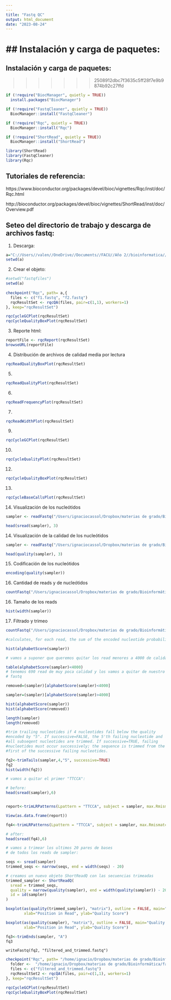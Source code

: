 ```yaml
---
---
title: "Fastq QC"
output: html_document
date: "2023-08-24"       
---
```


## Instalación y carga de paquetes:
=======
## Instalación y carga de paquetes:
>>>>>>> 2508912dbc7f3635c5ff28f7e9b9874b92c27ffd

```r
if (!require("BiocManager", quietly = TRUE))
  install.packages("BiocManager")

if (!require("FastqCleaner", quietly = TRUE))
  BiocManager::install("FastqCleaner")

if (!require("Rqc", quietly = TRUE))
  BiocManager::install("Rqc")

if (!require("ShortRead", quietly = TRUE))
  BiocManager::install("ShortRead")

library(ShortRead)
library(FastqCleaner)
library(Rqc)
```


## Tutoriales de referencia: 

https://www.bioconductor.org/packages/devel/bioc/vignettes/Rqc/inst/doc/Rqc.html

http://bioconductor.org/packages/devel/bioc/vignettes/ShortRead/inst/doc/Overview.pdf


## Seteo del directorio de trabajo y descarga de archivos fastq:

1. Descarga:


```r
a="C://Users//valen//OneDrive//Documents//FACU//Año 2//bioinformatica//Analisis-de-calidad-con-FastQC//fastqfiles"
setwd(a)
```

2. Crear el objeto: 

```r
#setwd("fastqfiles")
setwd(a)
 
checkpoint("Rqc", path= a,{
  files <- c("f1.fastq", "f2.fastq")
  rqcResultSet <- rqcQA(files, pair=c(1,1), workers=1)
}, keep="rqcResultSet")

rqcCycleGCPlot(rqcResultSet)
rqcCycleQualityBoxPlot(rqcResultSet)
```

3. Reporte html: 

```r
reportFile <- rqcReport(rqcResultSet)
browseURL(reportFile)
```

4. Distribución de archivos de calidad media por lectura

```r
rqcReadQualityBoxPlot(rqcResultSet)
```

5. 


```r
rqcReadQualityPlot(rqcResultSet)
```

6. 

```r
rqcReadFrequencyPlot(rqcResultSet)
```
7. 

```r
rqcReadWidthPlot(rqcResultSet)
```


9. 

```r
rqcCycleGCPlot(rqcResultSet)
```

10. 

```r
rqcCycleQualityPlot(rqcResultSet)
```


12. 

```r
rqcCycleQualityBoxPlot(rqcResultSet)
```

13. 

```r
rqcCycleBaseCallsPlot(rqcResultSet)
```

14. Visualización de los nucleótidos

```r
sampler <- readFastq("/Users/ignaciocassol/Dropbox/materias de grado/Bioinformática/fastq_files_qc/ERR3385776_1.fastq.gz")

head(sread(sampler), 3)
```

14. Visualización de la calidad de los nucleótidos

```r
sampler <- readFastq("/Users/ignaciocassol/Dropbox/materias de grado/Bioinformática/fastq_files_qc/ERR3385776_1.fastq.gz")

head(quality(sampler), 3)
```


15. Codificación de los nucleótidos

```r
encoding(quality(sampler))
```

16. Cantidad de reads y de nucleótidos

```r
countFastq("/Users/ignaciocassol/Dropbox/materias de grado/Bioinformática/fastq_files_qc/ERR3385776_1.fastq.gz")
```


16. Tamaño de los reads

```r
hist(width(sampler))
```

17. Filtrado y trimeo

```r
countFastq("/Users/ignaciocassol/Dropbox/materias de grado/Bioinformática/fastq_files_qc/ERR3385776_1.fastq.gz")
```

```r
#calculates, for each read, the sum of the encoded nucleotide probabilities.

hist(alphabetScore(sampler))

```

```r
# vamos a suponer que queremos quitar los read menores a 4000 de calidad

table(alphabetScore(sampler)<4000)
# tenemos 690 read de muy poca calidad y los vamos a quitar de nuestro 
# fastq

removed=(sampler)[alphabetScore(sampler)<4000]

sampler=(sampler)[alphabetScore(sampler)>4000]

hist(alphabetScore(sampler))
hist(alphabetScore(removed))

length(sampler)
length(removed)

```


```r
#trim trailing nucleotides if 4 nucleotides fall below the quality
#encoded by "5". If successive=FALSE, the 5'th failing nucleotide and 
#all subseqent nucleotides are trimmed. If successive=TRUE, failing
#nucleotides must occur successively; the sequence is trimmed from the
#first of the successive failing nucleotides.

fq2<-trimTails(sampler,4,"5", successive=TRUE)
fq2
hist(width(fq2))
```

```r
# vamos a quitar el primer "TTCCA":

# before:
head(sread(sampler),6)


report<-trimLRPatterns(Lpattern = "TTCCA", subject = sampler, max.Rmismatch = 0, ranges = TRUE)

View(as.data.frame(report))

fq4<-trimLRPatterns(Lpattern = "TTCCA", subject = sampler, max.Rmismatch = 0, ranges = TRUE)

# after:
head(sread(fq4),6)
```

```r
# vamos a trimear los ultimos 20 pares de bases 
# de todos los reads de sampler: 

seqs <- sread(sampler)
trimmed_seqs <- narrow(seqs, end = width(seqs) - 20)

# creamos un nuevo objeto ShortReadQ con las secuencias trimeadas
trimmed_sampler <- ShortReadQ(
  sread = trimmed_seqs,
  quality = narrow(quality(sampler), end = width(quality(sampler)) - 20),
  id = id(sampler)
)

boxplot(as(quality(trimmed_sampler), "matrix"), outline = FALSE, main="Quality Scores across all reads after trimming",
        xlab="Position in Read", ylab="Quality Score")

boxplot(as(quality(sampler), "matrix"), outline = FALSE, main="Quality Scores across all reads before trimming",
        xlab="Position in Read", ylab="Quality Score")

```




```r
fq3<-trimEnds(sampler, "A")
fq3
```


```{echo=FALSE}
writeFastq(fq2, "filtered_and_trimmed.fastq")
```


```r
checkpoint("Rqc", path= "/home/ignacio/Dropbox/materias de grado/Bioinformática/fastq_files_qc/", {
  folder <-  "/home/ignacio/Dropbox/materias de grado/Bioinformática/fastq_files_qc/"
  files <- c("filtered_and_trimmed.fastq")
  rqcResultSet2 <- rqcQA(files, pair=c(1,1), workers=1)
}, keep="rqcResultSet")

rqcCycleGCPlot(rqcResultSet)
rqcCycleQualityBoxPlot(rqcResultSet)
```
